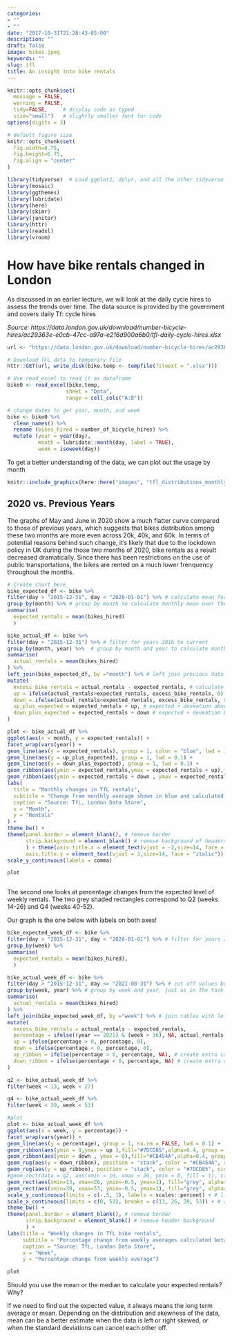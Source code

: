 ```yaml
---
categories:
- ""
- ""
date: "2017-10-31T21:28:43-05:00"
description: ""
draft: false
image: bikes.jpeg
keywords: ""
slug: tfl
title: An insight into bike rentals
---
```




```r
knitr::opts_chunk$set(
  message = FALSE, 
  warning = FALSE, 
  tidy=FALSE,     # display code as typed
  size="small")   # slightly smaller font for code
options(digits = 3)

# default figure size
knitr::opts_chunk$set(
  fig.width=6.75, 
  fig.height=6.75,
  fig.align = "center"
)
```


```r
library(tidyverse)  # Load ggplot2, dplyr, and all the other tidyverse packages
library(mosaic)
library(ggthemes)
library(lubridate)
library(here)
library(skimr)
library(janitor)
library(httr)
library(readxl)
library(vroom)
```

# How have bike rentals changed in London

As discussed in an earlier lecture, we will look at the daily cycle hires to assess the trends over time. The data source is provided by the government and covers daily Tf: cycle hires

*Source: https://data.london.gov.uk/download/number-bicycle-hires/ac29363e-e0cb-47cc-a97a-e216d900a6b0/tfl-daily-cycle-hires.xlsx*

```r
url <- "https://data.london.gov.uk/download/number-bicycle-hires/ac29363e-e0cb-47cc-a97a-e216d900a6b0/tfl-daily-cycle-hires.xlsx"

# Download TFL data to temporary file
httr::GET(url, write_disk(bike.temp <- tempfile(fileext = ".xlsx")))

# Use read_excel to read it as dataframe
bike0 <- read_excel(bike.temp,
                   sheet = "Data",
                   range = cell_cols("A:B"))

# change dates to get year, month, and week
bike <- bike0 %>% 
  clean_names() %>% 
  rename (bikes_hired = number_of_bicycle_hires) %>% 
  mutate (year = year(day),
          month = lubridate::month(day, label = TRUE),
          week = isoweek(day))
```

To get a better understanding of the data, we can plot out the usage by month 

```r
knitr::include_graphics(here::here("images", "tfl_distributions_monthly.png"), error = FALSE)
```

## 2020 vs. Previous Years

The graphs of May and June in 2020 show a much flatter curve compared to those of previous years, which suggests that bikes distribution among these two months are more even across 20k, 40k, and 60k. In terms of potential reasons behind such change, it's likely that due to the lockdown policy in UK during the those two months of 2020, bike rentals as a result decreased dramatically. Since there has been restrictions on the use of public transportations, the bikes are rented on a much lower frenquency throughout the months.


```r
# Create chart here
bike_expected_df <- bike %>% 
filter(day > "2015-12-31", day < "2020-01-01") %>% # calculate mean for 2016-2019 as stated in the chart
group_by(month) %>% # group by month to calculate monthly mean over the years 2016-2019
summarise(
  expected_rentals = mean(bikes_hired)
  )

bike_actual_df <- bike %>% 
filter(day > "2015-12-31") %>% # filter for years 2016 to current
group_by(month, year) %>%  # group by month and year to calculate monthly mean per year
summarise(
  actual_rentals = mean(bikes_hired)
) %>% 
left_join(bike_expected_df, by ="month") %>% # left join previous data frame with expected rentals to the new df with actuals
mutate(
  excess_bike_rentals = actual_rentals - expected_rentals, # calculate excess rentals over mean
  up = ifelse(actual_rentals>expected_rentals, excess_bike_rentals, 0), # filter deviations above mean
  down = ifelse(actual_rentals<expected_rentals, excess_bike_rentals, 0), # filter devations below mean
  up_plus_expected = expected_rentals + up, # expected + deveation above mean to create chart
  down_plus_expected = expected_rentals + down # expected + deveation below mean to create chart
) 

plot <- bike_actual_df %>% 
ggplot(aes(x = month, y = expected_rentals)) +
facet_wrap(vars(year)) +
geom_line(aes(y = expected_rentals), group = 1, color = "blue", lwd = 1.1) +
geom_line(aes(y = up_plus_expected), group = 1, lwd = 0.1) +
geom_line(aes(y = down_plus_expected), group = 1, lwd = 0.1) +
geom_ribbon(aes(ymin = expected_rentals,ymax = expected_rentals + up),fill="#7DCD85",alpha=0.4, group = 1) +
geom_ribbon(aes(ymin = expected_rentals + down , ymax = expected_rentals),fill="#CB454A",alpha=0.4, group = 1) +
labs(
  title = "Monthly changes in TfL rentals",
  subtitle = "Change from monthly average shown in blue and calculated between 2016-2019",
  caption = "Source: TfL, London Data Store",
  x = "Month",
  y = "Rentals"
) +
theme_bw() +
theme(panel.border = element_blank(), # remove border
      strip.background = element_blank() # remove background of headers
      ) + theme(axis.title.x = element_text(vjust = -2,size=14, face = "italic"), #adjust axis 
      axis.title.y = element_text(vjust = 3,size=14, face = "italic")) + 
scale_y_continuous(labels = comma)

plot



```

The second one looks at percentage changes from the expected level of weekly rentals. The two grey shaded rectangles correspond to Q2 (weeks 14-26) and Q4 (weeks 40-52).


Our graph is the one below with labels on both axes!

```r
bike_expected_week_df <- bike %>% 
filter(day > "2015-12-31", day < "2020-01-01") %>% # filter for years 2016-2019 to calcualte average
group_by(week) %>% 
summarise(
  expected_rentals = mean(bikes_hired),
  )

bike_actual_week_df <- bike %>% 
filter(day > "2015-12-31", day <= "2021-08-31") %>% # cut off values beyond August 2021
group_by(week, year) %>% # group by week and year, just as in the task before
summarise(
  actual_rentals = mean(bikes_hired)
) %>% 
left_join(bike_expected_week_df, by ="week") %>% # join tables with left_join (see above)
mutate(
  excess_bike_rentals = actual_rentals - expected_rentals,
  percentage = ifelse((year == 2021) & (week > 36), NA, actual_rentals / expected_rentals -1),
  up = ifelse(percentage > 0, percentage, 0),
  down = ifelse(percentage < 0, percentage, 0),
  up_ribbon = ifelse(percentage > 0, percentage, NA), # create extra calculation for ribbons with NA for geom_rug
  down_ribbon = ifelse(percentage < 0, percentage, NA) # create extra calculation for ribbons with NA for geom_rug
) 

q2 <- bike_actual_week_df %>% 
filter(week < 13, week < 27)

q4 <- bike_actual_week_df %>% 
filter(week < 39, week < 53)

#plot
plot <- bike_actual_week_df %>% 
ggplot(aes(x = week, y = percentage)) +
facet_wrap(vars(year)) +
geom_line(aes(y = percentage), group = 1, na.rm = FALSE, lwd = 0.1) +
geom_ribbon(aes(ymin = 0,ymax = up ),fill="#7DCD85",alpha=0.4, group = 1) +
geom_ribbon(aes(ymin = down , ymax = 0),fill="#CB454A",alpha=0.4, group = 1) +
geom_rug(aes(y = down_ribbon), position = "stack", color = "#CB454A", sides = "b", na.rm = TRUE, show.legend = NA) + # use position "stack" to make the tick intervals equal
geom_rug(aes(y = up_ribbon), position = "stack", color = "#7DCD85", sides = "b", na.rm = TRUE, show.legend = NA) + # use position "stack" to make the tick intervals equal
#geom_rect(data = q2, aes(xmin = 16, xmax = 26, ymin = 0, fill = t), color = "grey") +
geom_rect(aes(xmin=13, xmax=26, ymin=-0.5, ymax=1), fill="grey", alpha=.01) + # add grey tiles
geom_rect(aes(xmin=39, xmax=53, ymin=-0.5, ymax=1), fill="grey", alpha=.01) + # add grey tiles
scale_y_continuous(limits = c(-.5, 1), labels = scales::percent) + # limit scale according to provided image
scale_x_continuous(limits = c(0, 53), breaks = c(13, 26, 39, 53)) + # adjust breaks to fit example
theme_bw() +
theme(panel.border = element_blank(), # remove border
      strip.background = element_blank() # remove header background
      ) +
labs(title = "Weekly changes in TfL bike rentals",
     subtitle = "Percentage change from weekly averages calculated between 2016-2019",
     caption = "Source: TfL, London Data Store",
     x = "Week",
     y = "Percentage change from weekly average")

plot


```


Should you use the mean or the median to calculate your expected rentals? Why?

If we need to find out the expected value, it always means the long term average or mean. Depending on the distribution and skewness of the data, mean can be a better estimate when the data is left or right skewed, or when the standard deviations can cancel each other off.